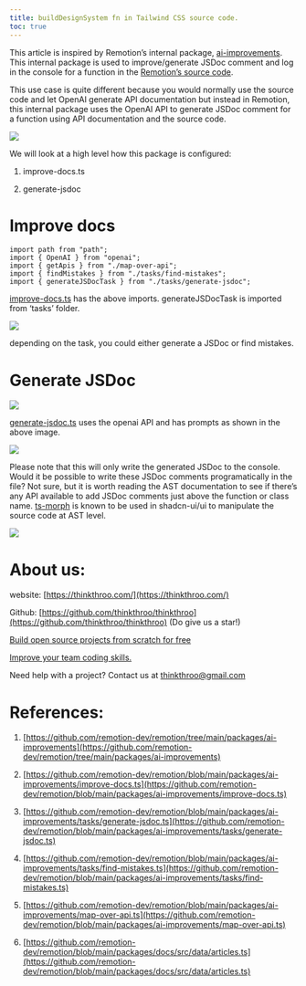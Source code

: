 ```yaml
---
title: buildDesignSystem fn in Tailwind CSS source code.
toc: true
---
```


This article is inspired by Remotion’s internal package, [ai-improvements](https://github.com/remotion-dev/remotion/tree/main/packages/ai-improvements). This internal package is used to improve/generate JSDoc comment and log in the console for a function in the [Remotion’s source code](https://github.com/remotion-dev/remotion/blob/main/packages/core/src/AbsoluteFill.tsx#L26-L29).

This use case is quite different because you would normally use the source code and let OpenAI generate API documentation but instead in Remotion, this internal package uses the OpenAI API to generate JSDoc comment for a function using API documentation and the source code.

[![](https://miro.medium.com/v2/resize:fit:875/1*ANC_Hz5Shl-L6RVCefINZA.png)](https://thinkthroo.com/)

We will look at a high level how this package is configured:

1. improve-docs.ts
    
2. generate-jsdoc
    

# **Improve docs**

```plaintext
import path from "path";
import { OpenAI } from "openai";
import { getApis } from "./map-over-api";
import { findMistakes } from "./tasks/find-mistakes";
import { generateJSDocTask } from "./tasks/generate-jsdoc";
```

[improve-docs.ts](https://github.com/remotion-dev/remotion/blob/main/packages/ai-improvements/improve-docs.ts) has the above imports. generateJSDocTask is imported from ‘tasks’ folder.

[![](https://miro.medium.com/v2/resize:fit:875/1*FSLTVNat9n9PV4DoUS1tJQ.png)](https://thinkthroo.com/)

depending on the task, you could either generate a JSDoc or find mistakes.

# **Generate JSDoc**

[![](https://miro.medium.com/v2/resize:fit:875/1*Us8-4uQOGWH9c6cDSj-LxA.png)](https://thinkthroo.com/)

[generate-jsdoc.ts](https://github.com/remotion-dev/remotion/blob/main/packages/ai-improvements/tasks/generate-jsdoc.ts) uses the openai API and has prompts as shown in the above image.

[![](https://miro.medium.com/v2/resize:fit:875/1*7PWIWnDYKu4sL4SKmDV-9Q.png)](https://thinkthroo.com/)

Please note that this will only write the generated JSDoc to the console. Would it be possible to write these JSDoc comments programatically in the file? Not sure, but it is worth reading the AST documentation to see if there’s any API available to add JSDoc comments just above the function or class name. [ts-morph](https://ts-morph.com/manipulation/) is known to be used in shadcn-ui/ui to manipulate the source code at AST level.

[![](https://miro.medium.com/v2/resize:fit:875/0*QlUA8-jvrCQnSBIJ.png)](https://thinkthroo.com/)

# **About us:**

website: [https://thinkthroo.com/](https://thinkthroo.com/)

Github: [https://github.com/thinkthroo/thinkthroo](https://github.com/thinkthroo/thinkthroo) (Do give us a star!)

[Build open source projects from scratch for free](https://app.thinkthroo.com/build-from-scratch)

[Improve your team coding skills.](https://app.thinkthroo.com/best-practices)

Need help with a project? Contact us at thinkthroo@gmail.com

# **References:**

1. [https://github.com/remotion-dev/remotion/tree/main/packages/ai-improvements](https://github.com/remotion-dev/remotion/tree/main/packages/ai-improvements)
    
2. [https://github.com/remotion-dev/remotion/blob/main/packages/ai-improvements/improve-docs.ts](https://github.com/remotion-dev/remotion/blob/main/packages/ai-improvements/improve-docs.ts)
    
3. [https://github.com/remotion-dev/remotion/blob/main/packages/ai-improvements/tasks/generate-jsdoc.ts](https://github.com/remotion-dev/remotion/blob/main/packages/ai-improvements/tasks/generate-jsdoc.ts)
    
4. [https://github.com/remotion-dev/remotion/blob/main/packages/ai-improvements/tasks/find-mistakes.ts](https://github.com/remotion-dev/remotion/blob/main/packages/ai-improvements/tasks/find-mistakes.ts)
    
5. [https://github.com/remotion-dev/remotion/blob/main/packages/ai-improvements/map-over-api.ts](https://github.com/remotion-dev/remotion/blob/main/packages/ai-improvements/map-over-api.ts)
    
6. [https://github.com/remotion-dev/remotion/blob/main/packages/docs/src/data/articles.ts](https://github.com/remotion-dev/remotion/blob/main/packages/docs/src/data/articles.ts)
